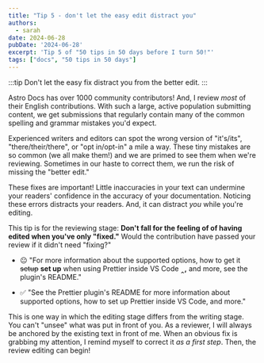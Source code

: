 ```yaml
---
title: "Tip 5 - don't let the easy edit distract you"
authors:
  - sarah
date: 2024-06-28
pubDate: '2024-06-28'
excerpt: 'Tip 5 of "50 tips in 50 days before I turn 50!"'
tags: ["docs", "50 tips in 50 days"]
---
```


:::tip
Don't let the easy fix distract you from the better edit.
:::

Astro Docs has over 1000 community contributors! And, I review *most* of their English contributions. With such a large, active population submitting content, we get submissions that regularly contain many of the common spelling and grammar mistakes you'd expect.

Experienced writers and editors can spot the wrong version of "it's/its", "there/their/there", or "opt in/opt-in" a mile a way. These tiny mistakes are so common (we all make them!) and we are primed to see them when we're reviewing. Sometimes in our haste to correct them, we run the risk of missing the "better edit." 

These fixes are important! Little inaccuracies in your text can undermine your readers' confidence in the accuracy of your documentation. Noticing these errors distracts your readers. And, it can distract *you* while you're editing.

This tip is for the reviewing stage: **Don't fall for the feeling of of having edited when you've only "fixed."** Would the contribution have passed your review if it didn't need "fixing?" 


- 😐  "For more information about the supported options, how to get it ~~setup~~ **set up** when using Prettier inside VS Code **‸,** and more, see the plugin's README."

- ✅ "See the Prettier plugin's README for more information about supported options, how to set up Prettier inside VS Code, and more."

This is one way in which the editing stage differs from the writing stage. You can't "unsee" what was put in front of you. As a reviewer, I will always be anchored by the existing text in front of me. When an obvious fix is grabbing my attention, I remind myself to correct it *as a first step*. Then, the review editing can begin!


<LinkCard title="See the whole list of tips!" href="/blog/50-docs-tips-in-50-days" />